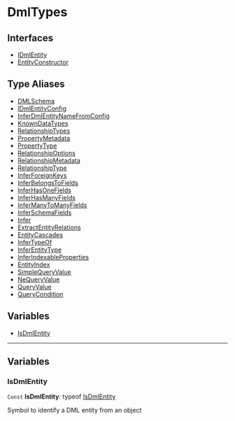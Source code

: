 
# DmlTypes

## Interfaces

- [IDmlEntity](../DmlTypes/interfaces/types.DmlTypes.IDmlEntity/page.mdx)
- [EntityConstructor](../DmlTypes/interfaces/types.DmlTypes.EntityConstructor/page.mdx)

## Type Aliases

- [DMLSchema](../DmlTypes/types/types.DmlTypes.DMLSchema/page.mdx)
- [IDmlEntityConfig](../DmlTypes/types/types.DmlTypes.IDmlEntityConfig/page.mdx)
- [InferDmlEntityNameFromConfig](../DmlTypes/types/types.DmlTypes.InferDmlEntityNameFromConfig/page.mdx)
- [KnownDataTypes](../DmlTypes/types/types.DmlTypes.KnownDataTypes/page.mdx)
- [RelationshipTypes](../DmlTypes/types/types.DmlTypes.RelationshipTypes/page.mdx)
- [PropertyMetadata](../DmlTypes/types/types.DmlTypes.PropertyMetadata/page.mdx)
- [PropertyType](../DmlTypes/types/types.DmlTypes.PropertyType/page.mdx)
- [RelationshipOptions](../DmlTypes/types/types.DmlTypes.RelationshipOptions/page.mdx)
- [RelationshipMetadata](../DmlTypes/types/types.DmlTypes.RelationshipMetadata/page.mdx)
- [RelationshipType](../DmlTypes/types/types.DmlTypes.RelationshipType/page.mdx)
- [InferForeignKeys](../DmlTypes/types/types.DmlTypes.InferForeignKeys/page.mdx)
- [InferBelongsToFields](../DmlTypes/types/types.DmlTypes.InferBelongsToFields/page.mdx)
- [InferHasOneFields](../DmlTypes/types/types.DmlTypes.InferHasOneFields/page.mdx)
- [InferHasManyFields](../DmlTypes/types/types.DmlTypes.InferHasManyFields/page.mdx)
- [InferManyToManyFields](../DmlTypes/types/types.DmlTypes.InferManyToManyFields/page.mdx)
- [InferSchemaFields](../DmlTypes/types/types.DmlTypes.InferSchemaFields/page.mdx)
- [Infer](../DmlTypes/types/types.DmlTypes.Infer/page.mdx)
- [ExtractEntityRelations](../DmlTypes/types/types.DmlTypes.ExtractEntityRelations/page.mdx)
- [EntityCascades](../DmlTypes/types/types.DmlTypes.EntityCascades/page.mdx)
- [InferTypeOf](../DmlTypes/types/types.DmlTypes.InferTypeOf/page.mdx)
- [InferEntityType](../DmlTypes/types/types.DmlTypes.InferEntityType/page.mdx)
- [InferIndexableProperties](../DmlTypes/types/types.DmlTypes.InferIndexableProperties/page.mdx)
- [EntityIndex](../DmlTypes/types/types.DmlTypes.EntityIndex/page.mdx)
- [SimpleQueryValue](../DmlTypes/types/types.DmlTypes.SimpleQueryValue/page.mdx)
- [NeQueryValue](../DmlTypes/types/types.DmlTypes.NeQueryValue/page.mdx)
- [QueryValue](../DmlTypes/types/types.DmlTypes.QueryValue/page.mdx)
- [QueryCondition](../DmlTypes/types/types.DmlTypes.QueryCondition/page.mdx)

## Variables

- [IsDmlEntity](page.mdx#isdmlentity)

___

## Variables

### IsDmlEntity

 `Const` **IsDmlEntity**: typeof [IsDmlEntity](page.mdx#isdmlentity)

Symbol to identify a DML entity from an object
